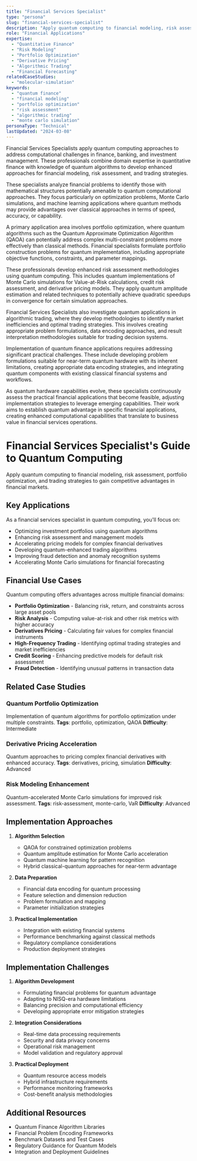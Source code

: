 ```yaml
---
title: "Financial Services Specialist"
type: "persona"
slug: "financial-services-specialist"
description: "Apply quantum computing to financial modeling, risk assessment, portfolio optimization, and trading strategies to gain competitive advantages in financial markets."
role: "Financial Applications"
expertise:
  - "Quantitative Finance"
  - "Risk Modeling"
  - "Portfolio Optimization"
  - "Derivative Pricing"
  - "Algorithmic Trading"
  - "Financial Forecasting"
relatedCaseStudies:
  - "molecular-simulation"
keywords:
  - "quantum finance"
  - "financial modeling"
  - "portfolio optimization"
  - "risk assessment"
  - "algorithmic trading"
  - "monte carlo simulation"
personaType: "Technical"
lastUpdated: "2024-03-08"
---
```


Financial Services Specialists apply quantum computing approaches to address computational challenges in finance, banking, and investment management. These professionals combine domain expertise in quantitative finance with knowledge of quantum algorithms to develop enhanced approaches for financial modeling, risk assessment, and trading strategies.

These specialists analyze financial problems to identify those with mathematical structures potentially amenable to quantum computational approaches. They focus particularly on optimization problems, Monte Carlo simulations, and machine learning applications where quantum methods may provide advantages over classical approaches in terms of speed, accuracy, or capability.

A primary application area involves portfolio optimization, where quantum algorithms such as the Quantum Approximate Optimization Algorithm (QAOA) can potentially address complex multi-constraint problems more effectively than classical methods. Financial specialists formulate portfolio construction problems for quantum implementation, including appropriate objective functions, constraints, and parameter mappings.

These professionals develop enhanced risk assessment methodologies using quantum computing. This includes quantum implementations of Monte Carlo simulations for Value-at-Risk calculations, credit risk assessment, and derivative pricing models. They apply quantum amplitude estimation and related techniques to potentially achieve quadratic speedups in convergence for certain simulation approaches.

Financial Services Specialists also investigate quantum applications in algorithmic trading, where they develop methodologies to identify market inefficiencies and optimal trading strategies. This involves creating appropriate problem formulations, data encoding approaches, and result interpretation methodologies suitable for trading decision systems.

Implementation of quantum finance applications requires addressing significant practical challenges. These include developing problem formulations suitable for near-term quantum hardware with its inherent limitations, creating appropriate data encoding strategies, and integrating quantum components with existing classical financial systems and workflows.

As quantum hardware capabilities evolve, these specialists continuously assess the practical financial applications that become feasible, adjusting implementation strategies to leverage emerging capabilities. Their work aims to establish quantum advantage in specific financial applications, creating enhanced computational capabilities that translate to business value in financial services operations.


# Financial Services Specialist's Guide to Quantum Computing

Apply quantum computing to financial modeling, risk assessment, portfolio optimization, and trading strategies to gain competitive advantages in financial markets.

## Key Applications

As a financial services specialist in quantum computing, you'll focus on:

- Optimizing investment portfolios using quantum algorithms
- Enhancing risk assessment and management models
- Accelerating pricing models for complex financial derivatives
- Developing quantum-enhanced trading algorithms
- Improving fraud detection and anomaly recognition systems
- Accelerating Monte Carlo simulations for financial forecasting

## Financial Use Cases

Quantum computing offers advantages across multiple financial domains:

- **Portfolio Optimization** - Balancing risk, return, and constraints across large asset pools
- **Risk Analysis** - Computing value-at-risk and other risk metrics with higher accuracy
- **Derivatives Pricing** - Calculating fair values for complex financial instruments
- **High-Frequency Trading** - Identifying optimal trading strategies and market inefficiencies
- **Credit Scoring** - Enhancing predictive models for default risk assessment
- **Fraud Detection** - Identifying unusual patterns in transaction data

## Related Case Studies

### Quantum Portfolio Optimization
Implementation of quantum algorithms for portfolio optimization under multiple constraints.
**Tags**: portfolio, optimization, QAOA
**Difficulty**: Intermediate

### Derivative Pricing Acceleration
Quantum approaches to pricing complex financial derivatives with enhanced accuracy.
**Tags**: derivatives, pricing, simulation
**Difficulty**: Advanced

### Risk Modeling Enhancement
Quantum-accelerated Monte Carlo simulations for improved risk assessment.
**Tags**: risk-assessment, monte-carlo, VaR
**Difficulty**: Advanced

## Implementation Approaches

1. **Algorithm Selection**
   - QAOA for constrained optimization problems
   - Quantum amplitude estimation for Monte Carlo acceleration
   - Quantum machine learning for pattern recognition
   - Hybrid classical-quantum approaches for near-term advantage

2. **Data Preparation**
   - Financial data encoding for quantum processing
   - Feature selection and dimension reduction
   - Problem formulation and mapping
   - Parameter initialization strategies

3. **Practical Implementation**
   - Integration with existing financial systems
   - Performance benchmarking against classical methods
   - Regulatory compliance considerations
   - Production deployment strategies

## Implementation Challenges

1. **Algorithm Development**
   - Formulating financial problems for quantum advantage
   - Adapting to NISQ-era hardware limitations
   - Balancing precision and computational efficiency
   - Developing appropriate error mitigation strategies

2. **Integration Considerations**
   - Real-time data processing requirements
   - Security and data privacy concerns
   - Operational risk management
   - Model validation and regulatory approval

3. **Practical Deployment**
   - Quantum resource access models
   - Hybrid infrastructure requirements
   - Performance monitoring frameworks
   - Cost-benefit analysis methodologies

## Additional Resources

- Quantum Finance Algorithm Libraries
- Financial Problem Encoding Frameworks
- Benchmark Datasets and Test Cases
- Regulatory Guidance for Quantum Models
- Integration and Deployment Guidelines